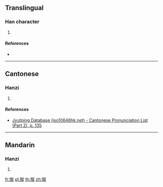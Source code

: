 ==Translingual==

===Han character===
{{Han char|rn=78|rad=歹|as=12|sn=16|four=13214|canj=MNYFU|ids=⿰歹就}}

# {{defn|Han|sort=歹12}}

====References====
* {{Han ref|kx=0583.150|dkj=16568|dj=0976.040|hdz=21394.170|uh=6BA7|ud=27559|bh=E9E1|bd=59873}}

----

==Cantonese==

===Hanzi===
{{yue-hanzi|jyut=[[zau6]]|y=jau6}}

# {{defn|lang=yue|sort=歹12}}

====References====
*[http://www.iso10646hk.net/jp/document/download.jsp Jyutping Database (iso10646hk.net) - Cantonese Pronunciation List (Part 2), p. 135]

----

==Mandarin==

===Hanzi===
{{cmn-hanzi|pin=[[jiù]] ([[jiu4]])|wg=chiu<sup>4</sup>}}

# {{defn|lang=cmn|sort=歹12}}

[[fr:殧]]
[[pl:殧]]
[[th:殧]]
[[zh:殧]]